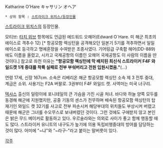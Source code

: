 Katharine O'Hare
キャサリン オヘア

 * 상위 항목 : [[스트라이크 위치스/등장인물]]

[[스트라이크 위치스]]의 등장인물.

모티브: [[타치 위브]] 항목에도 언급된 에드워드 오헤어(Edward O`Hare. 미 해군 최초의 에이스로 격추수 12) [* 항공모함 렉싱턴을 공격해오던 일본기 5기를 격추하면서 일일 에이스로 등극하고 명예훈장을 수여받은 조종사였다. 기어링급 구축함 헤어(DD-889)에도 이름을 올렸고, 시카고 국제공항의 이름인 오헤어 국제공항도 이 사람의 이름을 딴 것이다.]
참고로 좌천 이유는 '''"항공모함 렉싱턴에 막 배치된 최신식 스트라이커 F4F 와일드캣 1개 중대를 착륙 실패로 전부 부숴버리고 전원 입원시켰음."'''(…)

연령 17세, 신장 167cm. 
소속은 리베리온 해군 항공모함 렉싱턴 소속 제 3 전투 중대, 계급은 소위. 
사용기는 F2A 버팔로. 3권부터 F4F 와일드 캣. 사역마는 미국 너구리. 

[[텍사스]] 출신의 덜렁이에 포니테일의 큰 가슴을 가진 시골 처녀. 바다와 하늘 양쪽 모두를 동경해 해군에 지원했지만, 공중 기동의 센스가 전무하며 배속된 항공모함 렉싱턴의 탑재기인 와일드 캣 32기를 사고로 전부 파손시켜 해당부대의 위치들도 부상시켜 버렸고 때문에 해군은 그녀를 수오무스로 보내버렸던 것이다. 그런 것에도 구애받지 않고 본인은 밝은 무드 메이커로 활동하고 있다. 우르술라와는 의외로 사이가 좋고 함께 행동할 때도 많다. 스트라이커 유니트의 내구도가 높기에 의용 독립비행중대의 방어를 담당하는 것이 많다. 어미에 "~냐"와 "~라구-"라고 붙이는 말버릇이 있다.

[[각주]]
